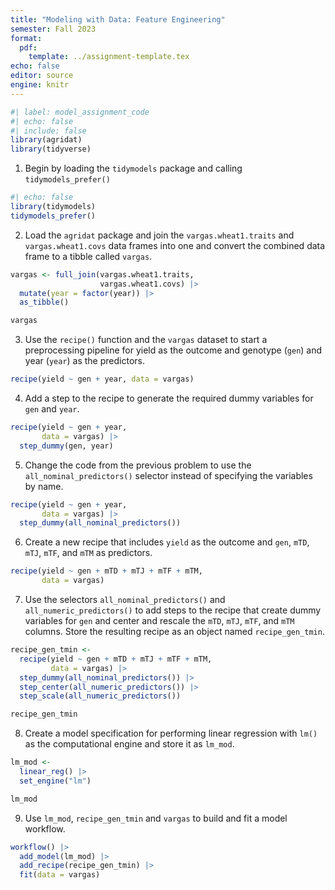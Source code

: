 ```yaml
---
title: "Modeling with Data: Feature Engineering"
semester: Fall 2023
format:
  pdf:
    template: ../assignment-template.tex
echo: false
editor: source
engine: knitr
---
```


```r
#| label: model_assignment_code
#| echo: false
#| include: false
library(agridat)
library(tidyverse)
```

1. Begin by loading the `tidymodels` package and calling `tidymodels_prefer()`

```r
#| echo: false
library(tidymodels)
tidymodels_prefer()
```

2. Load the `agridat` package and join the `vargas.wheat1.traits` and `vargas.wheat1.covs` data frames into one and convert the combined data frame to a tibble called `vargas`.

```r
vargas <- full_join(vargas.wheat1.traits,
                    vargas.wheat1.covs) |> 
  mutate(year = factor(year)) |> 
  as_tibble()

vargas
```

3. Use the `recipe()` function and the `vargas` dataset to start a preprocessing pipeline for yield as the outcome and genotype (`gen`) and year (`year`) as the predictors.

```r
recipe(yield ~ gen + year, data = vargas)
```

4. Add a step to the recipe to generate the required dummy variables for `gen` and `year`.

```r
recipe(yield ~ gen + year,
       data = vargas) |> 
  step_dummy(gen, year)
```

5. Change the code from the previous problem to use the `all_nominal_predictors()` selector instead of specifying the variables by name.

```r
recipe(yield ~ gen + year,
       data = vargas) |> 
  step_dummy(all_nominal_predictors())
```

6. Create a new recipe that includes `yield` as the outcome and `gen`, `mTD`, `mTJ`, `mTF`, and `mTM` as predictors.

```r
recipe(yield ~ gen + mTD + mTJ + mTF + mTM,
       data = vargas)
```

7. Use the selectors `all_nominal_predictors()` and `all_numeric_predictors()` to add steps to the recipe that create dummy variables for `gen` and center and rescale the `mTD`, `mTJ`, `mTF`, and `mTM` columns. Store the resulting recipe as an object named `recipe_gen_tmin`.

```r
recipe_gen_tmin <- 
  recipe(yield ~ gen + mTD + mTJ + mTF + mTM,
         data = vargas) |> 
  step_dummy(all_nominal_predictors()) |> 
  step_center(all_numeric_predictors()) |> 
  step_scale(all_numeric_predictors())

recipe_gen_tmin
```

8. Create a model specification for performing linear regression with `lm()` as the computational engine and store it as `lm_mod`.

```r

lm_mod <- 
  linear_reg() |> 
  set_engine("lm")

lm_mod
```

9. Use `lm_mod`, `recipe_gen_tmin` and `vargas` to build and fit a model workflow.

```r
workflow() |> 
  add_model(lm_mod) |> 
  add_recipe(recipe_gen_tmin) |> 
  fit(data = vargas)
```
